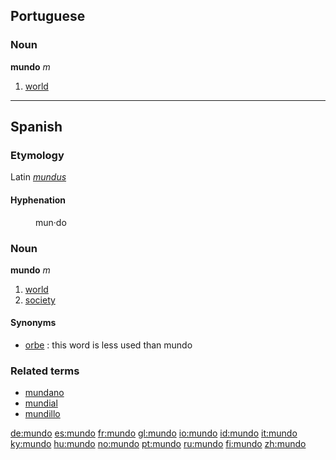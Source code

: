 ==Portuguese==
===Noun===
'''mundo''' ''m''

# [[world]]

----

==Spanish==
===Etymology===
Latin ''[[mundus]]''
====Hyphenation====
:mun&middot;do

===Noun===
'''mundo''' ''m''

# [[world]]
# [[society]]

====Synonyms====
*[[orbe]] : this word is less used than mundo

===Related terms===
*[[mundano]]
*[[mundial]]
*[[mundillo]]

[[de:mundo]]
[[es:mundo]]
[[fr:mundo]]
[[gl:mundo]]
[[io:mundo]]
[[id:mundo]]
[[it:mundo]]
[[ky:mundo]]
[[hu:mundo]]
[[no:mundo]]
[[pt:mundo]]
[[ru:mundo]]
[[fi:mundo]]
[[zh:mundo]]